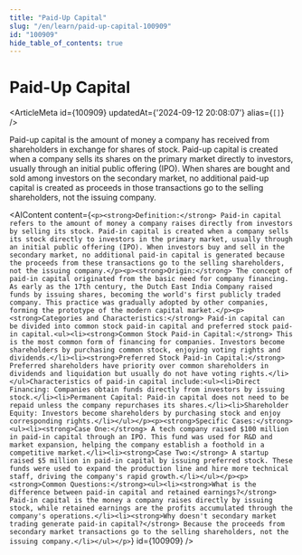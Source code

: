 ```yaml
---
title: "Paid-Up Capital"
slug: "/en/learn/paid-up-capital-100909"
id: "100909"
hide_table_of_contents: true
---
```



# Paid-Up Capital

<ArticleMeta id={100909} updatedAt={'2024-09-12 20:08:07'} alias={`[]`} />
<div className='border-solid border-b border-t-0 my-4 border-[var(--ifm-color-gray-300)]' />

Paid-up capital is the amount of money a company has received from shareholders in exchange for shares of stock. Paid-up capital is created when a company sells its shares on the primary market directly to investors, usually through an initial public offering (IPO). When shares are bought and sold among investors on the secondary market, no additional paid-up capital is created as proceeds in those transactions go to the selling shareholders, not the issuing company.

<AIContent content={`<p><strong>Definition:</strong> Paid-in capital refers to the amount of money a company raises directly from investors by selling its stock. Paid-in capital is created when a company sells its stock directly to investors in the primary market, usually through an initial public offering (IPO). When investors buy and sell in the secondary market, no additional paid-in capital is generated because the proceeds from these transactions go to the selling shareholders, not the issuing company.</p><p><strong>Origin:</strong> The concept of paid-in capital originated from the basic need for company financing. As early as the 17th century, the Dutch East India Company raised funds by issuing shares, becoming the world's first publicly traded company. This practice was gradually adopted by other companies, forming the prototype of the modern capital market.</p><p><strong>Categories and Characteristics:</strong> Paid-in capital can be divided into common stock paid-in capital and preferred stock paid-in capital.<ul><li><strong>Common Stock Paid-in Capital:</strong> This is the most common form of financing for companies. Investors become shareholders by purchasing common stock, enjoying voting rights and dividends.</li><li><strong>Preferred Stock Paid-in Capital:</strong> Preferred shareholders have priority over common shareholders in dividends and liquidation but usually do not have voting rights.</li></ul>Characteristics of paid-in capital include:<ul><li>Direct Financing: Companies obtain funds directly from investors by issuing stock.</li><li>Permanent Capital: Paid-in capital does not need to be repaid unless the company repurchases its shares.</li><li>Shareholder Equity: Investors become shareholders by purchasing stock and enjoy corresponding rights.</li></ul></p><p><strong>Specific Cases:</strong><ul><li><strong>Case One:</strong> A tech company raised $100 million in paid-in capital through an IPO. This fund was used for R&D and market expansion, helping the company establish a foothold in a competitive market.</li><li><strong>Case Two:</strong> A startup raised $5 million in paid-in capital by issuing preferred stock. These funds were used to expand the production line and hire more technical staff, driving the company's rapid growth.</li></ul></p><p><strong>Common Questions:</strong><ul><li><strong>What is the difference between paid-in capital and retained earnings?</strong> Paid-in capital is the money a company raises directly by issuing stock, while retained earnings are the profits accumulated through the company's operations.</li><li><strong>Why doesn't secondary market trading generate paid-in capital?</strong> Because the proceeds from secondary market transactions go to the selling shareholders, not the issuing company.</li></ul></p>`} id={100909} />
